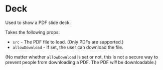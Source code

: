 
<Meta title="Molecule/Deck" />

# Deck

Used to show a PDF slide deck.

Takes the following props:

- `src` - The PDF file to load. (Only PDFs are supported.)
- `allowDownload` - If set, the user can download the file.

<Preview>
  <Story name="Deck">
    <Deck src="https://f1.srnd.org/topo/stylebook/bad-ppt.pdf" allowDownload />
  </Story>
</Preview>

(No matter whether `allowDownload` is set or not, this is not a secure way to prevent people from downloading a PDF.
The PDF _will_ be downloadable.)
